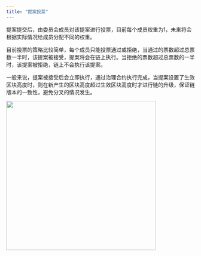 ```yaml
---
title: "提案投票"
---
```


提案提交后，由委员会成员对该提案进行投票，目前每个成员权重为1，未来将会根据实际情况给成员分配不同的权重。

目前投票的策略比较简单，每个成员只能投票通过或拒绝，当通过的票数超过总票数一半时，该提案被接受，提案将会在链上执行。当拒绝的票数超过总票数的一半时，该提案被拒绝，链上不会执行该提案。

一般来说，提案被接受后会立即执行，通过治理合约执行完成，当提案设置了生效区块高度时，则在新产生的区块高度超过生效区块高度时才进行链的升级，保证链版本的一致性，避免分叉的情况发生。

<img src="/zh/images/governance_vote.png" width="400" />
